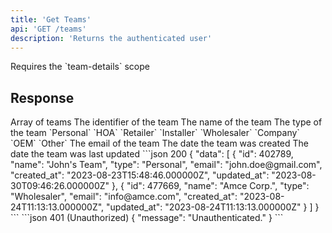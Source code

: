 ```yaml
---
title: 'Get Teams'
api: 'GET /teams'
description: 'Returns the authenticated user'
---
```


<Tip>
Requires the `team-details` scope
</Tip>

## Response

<ResponseField name="data" type="Team[]">
  Array of teams
  <Expandable title="Team">
    <ResponseField name="id" type="integer">
      The identifier of the team
    </ResponseField>
    <ResponseField name="name" type="string">
      The name of the team
    </ResponseField>
    <ResponseField name="type" type="TeamType">
      The type of the team
      <Expandable title="TeamType">
        `Personal`
        `HOA`
        `Retailer`
        `Installer`
        `Wholesaler`
        `Company`
        `OEM`
        `Other`
      </Expandable>
    </ResponseField>
    <ResponseField name="email" type="string">
      The email of the team
    </ResponseField>
    <ResponseField name="created_at" type="string">
      The date the team was created
    </ResponseField>
    <ResponseField name="updated_at" type="string">
      The date the team was last updated
    </ResponseField>
  </Expandable>
</ResponseField>

<CodeGroup>
  ```json 200
  {
    "data": [
        {
            "id": 402789,
            "name": "John's Team",
            "type": "Personal",
            "email": "john.doe@gmail.com",
            "created_at": "2023-08-23T15:48:46.000000Z",
            "updated_at": "2023-08-30T09:46:26.000000Z"
        },
        {
            "id": 477669,
            "name": "Amce Corp.",
            "type": "Wholesaler",
            "email": "info@amce.com",
            "created_at": "2023-08-24T11:13:13.000000Z",
            "updated_at": "2023-08-24T11:13:13.000000Z"
        }
    ]
  }
  ```
  ```json 401 (Unauthorized)
    {
      "message": "Unauthenticated."
    }
  ```
</CodeGroup>
